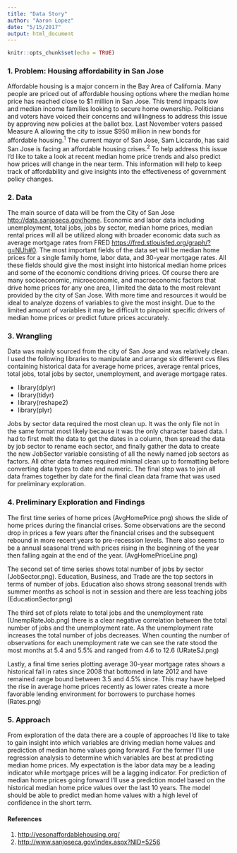 ```yaml
---
title: "Data Story"
author: "Aaron Lopez"
date: "5/15/2017"
output: html_document
---
```


```r
knitr::opts_chunk$set(echo = TRUE)
```

### 1. Problem: Housing affordability in San Jose

  Affordable housing is a major concern in the Bay Area of California. Many people are priced out of affordable housing options where the median home price has reached close to $1 million in San Jose. This trend impacts low and median income families looking to secure home ownership. Politicians and voters have voiced their concerns and willingness to address this issue by approving new policies at the ballot box. Last November voters passed Measure A allowing the city to issue \$950 million in new bonds for affordable housing.^1^ The current mayor of San Jose, Sam Liccardo, has said San Jose is facing an affordable housing crises.^2^ To help address this issue I'd like to take a look at recent median home price trends and also predict how prices will change in the near term. This information will help to keep track of affordability and give insights into the effectiveness of government policy changes. 

### 2. Data

  The main source of data will be from the City of San Jose <http://data.sanjoseca.gov/home>. Economic and labor data including unemployment, total jobs, jobs by sector, median home prices, median rental prices will all be utilized along with broader economic data such as average mortgage rates from FRED <https://fred.stlouisfed.org/graph/?g=NUh#0>. The most important fields of the data set will be median home prices for a single family home, labor data, and 30-year mortgage rates. All these fields should give the most insight into historical median home prices and some of the economic conditions driving prices. Of course there are many socioeconomic, microeconomic, and macroeconomic factors that drive home prices for any one area, I limited the data to the most relevant provided by the city of San Jose. With more time and resources it would be ideal to analyze dozens of variables to give the most insight. Due to the limited amount of variables it may be difficult to pinpoint specific drivers of median home prices or predict future prices accurately. 
  
  
### 3. Wrangling

Data was mainly sourced from the city of San Jose and was relatively clean. I used the following libraries to manipulate and arrange six different cvs files containing historical data for average home prices, average rental prices, total jobs, total jobs by sector, unemployment, and average mortgage rates. 

* library(dplyr)
* library(tidyr)
* library(reshape2)
* library(plyr)

Jobs by sector data required the most clean up. It was the only file not in the same format most likely because it was the only character based data. I had to first melt the data to get the dates in a column, then spread the data by job sector to rename each sector, and finally gather the data to create the new JobSector variable consisting of all the newly named job sectors as factors. All other data frames required minimal clean up to formatting before converting data types to date and numeric. The final step was to join all data frames together by date for the final clean data frame that was used for preliminary exploration.

### 4. Preliminary Exploration and Findings

The first time series of home prices (AvgHomePrice.png) shows the slide of home prices during the financial crises. Some observations are the second drop in prices a few years after the financial crises and the subsequent rebound in more recent years to pre-recession levels. There also seems to be a annual seasonal trend with prices rising in the beginning of the year then falling again at the end of the year. (AvgHomePriceLine.png)

The second set of time series shows total number of jobs by sector (JobSector.png). Education, Business, and Trade are the top sectors in terms of number of jobs. Education also shows strong seasonal trends with summer months as school is not in session and there are less teaching jobs (EducationSector.png)

The third set of plots relate to total jobs and the unemployment rate (UnempRateJob.png) there is a clear negative correlation between the total number of jobs and the unemployment rate. As the unemployment rate increases the total number of jobs decreases. When counting the number of observations for each unemployment rate we can see the rate stood the most months at 5.4 and 5.5% and ranged from 4.6 to 12.6 (URateSJ.png)

Lastly, a final time series plotting average 30-year mortgage rates shows a historical fall in rates since 2008 that bottomed in late 2012 and have remained range bound between 3.5 and 4.5% since. This may have helped the rise in average home prices recently as lower rates create a more favorable lending environment for borrowers to purchase homes (Rates.png)


### 5. Approach
  
  From exploration of the data there are a couple of approaches I'd like to take to gain insight into which variables are driving median home values and prediction of median home values going forward. For the former I'll use regression analysis to determine which variables are best at predicting median home prices. My expectation is the labor data may be a leading indicator while mortgage prices will be a lagging indicator. For prediction of median home prices going forward I'll use a prediction model based on the historical median home price values over the last 10 years. The model should be able to predict median home values with a high level of confidence in the short term. 

#### References
1. <http://yesonaffordablehousing.org/>
2. <http://www.sanjoseca.gov/index.aspx?NID=5256>

